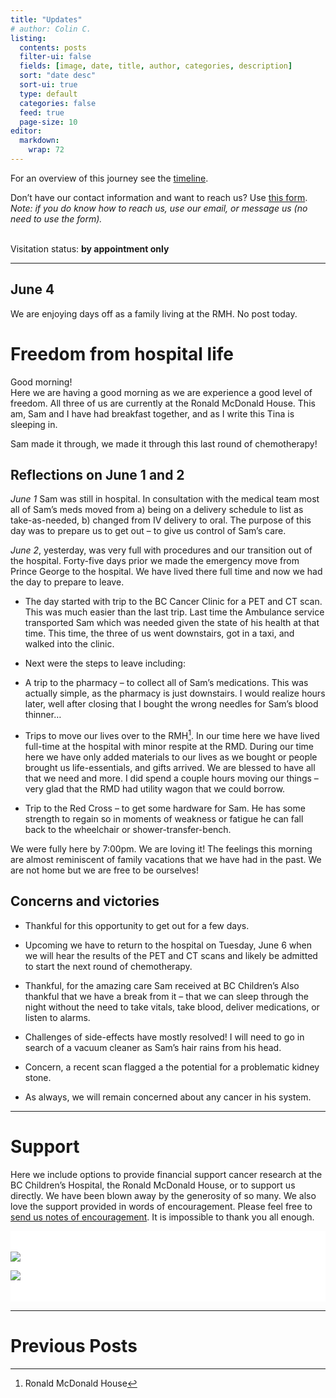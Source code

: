 ```yaml
---
title: "Updates"
# author: Colin C.
listing:
  contents: posts
  filter-ui: false
  fields: [image, date, title, author, categories, description]
  sort: "date desc"
  sort-ui: true
  type: default
  categories: false
  feed: true
  page-size: 10
editor: 
  markdown: 
    wrap: 72
---
```


For an overview of this journey see the [timeline](./timeline.html).

Don't have our contact information and want to reach us? Use [this
form](/contact.html). <br />*Note: if you do know how to reach us, use
our email, or message us (no need to use the form).*

<br/> Visitation status: **by appointment only**

------------------------------------------------------------------------

::: callout-note
## June 4

We are enjoying days off as a family living at the RMH. No post today.
:::

# Freedom from hospital life

Good morning!\
Here we are having a good morning as we are experience a good level of
freedom. All three of us are currently at the Ronald McDonald House.
This am, Sam and I have had breakfast together, and as I write this Tina
is sleeping in.

Sam made it through, we made it through this last round of chemotherapy!

## Reflections on June 1 and 2

*June 1* Sam was still in hospital. In consultation with the medical
team most all of Sam's meds moved from a) being on a delivery schedule
to list as take-as-needed, b) changed from IV delivery to oral. The
purpose of this day was to prepare us to get out -- to give us control
of Sam's care.

*June 2*, yesterday, was very full with procedures and our transition
out of the hospital. Forty-five days prior we made the emergency move
from Prince George to the hospital. We have lived there full time and
now we had the day to prepare to leave.

-   The day started with trip to the BC Cancer Clinic for a PET and CT
    scan. This was much easier than the last trip. Last time the
    Ambulance service transported Sam which was needed given the state
    of his health at that time. This time, the three of us went
    downstairs, got in a taxi, and walked into the clinic.

-   Next were the steps to leave including:

-   A trip to the pharmacy -- to collect all of Sam's medications. This
    was actually simple, as the pharmacy is just downstairs. I would
    realize hours later, well after closing that I bought the wrong
    needles for Sam's blood thinner...

-   Trips to move our lives over to the RMH[^1]. In our time here we
    have lived full-time at the hospital with minor respite at the RMD.
    During our time here we have only added materials to our lives as we
    bought or people brought us life-essentials, and gifts arrived. We
    are blessed to have all that we need and more. I did spend a couple
    hours moving our things -- very glad that the RMD had utility wagon
    that we could borrow.

-   Trip to the Red Cross -- to get some hardware for Sam. He has some
    strength to regain so in moments of weakness or fatigue he can fall
    back to the wheelchair or shower-transfer-bench.

[^1]: Ronald McDonald House

We were fully here by 7:00pm. We are loving it! The feelings this
morning are almost reminiscent of family vacations that we have had in
the past. We are not home but we are free to be ourselves!

## Concerns and victories

-   Thankful for this opportunity to get out for a few days.

-   Upcoming we have to return to the hospital on Tuesday, June 6 when
    we will hear the results of the PET and CT scans and likely be
    admitted to start the next round of chemotherapy.

-   Thankful, for the amazing care Sam received at BC Children's Also
    thankful that we have a break from it -- that we can sleep through
    the night without the need to take vitals, take blood, deliver
    medications, or listen to alarms.

-   Challenges of side-effects have mostly resolved! I will need to go
    in search of a vacuum cleaner as Sam's hair rains from his head.

-   Concern, a recent scan flagged a the potential for a problematic
    kidney stone.

-   As always, we will remain concerned about any cancer in his system.

------------------------------------------------------------------------

# Support

Here we include options to provide financial support cancer research at
the BC Children's Hospital, the Ronald McDonald House, or to support us
directly. We have been blown away by the generosity of so many. We also
love the support provided in words of encouragement. Please feel free to
[send us notes of encouragement](contact.html). It is impossible to
thank you all enough.

::: {.support-container style="background-color: #fff"}
::: {.support layout-ncol="2" style="background-color: #fff; padding-top:1.4em; padding-right:2em"}
[![](/img/bc-childrens_logo.png)](http://www.bcchildrens.ca/donate)

::: {.gfm-embed data-url="https://www.gofundme.com/f/help-the-chisholm-family-while-sam-battles-cancer/widget/medium"}
```{=html}
<script defer src="https://www.gofundme.com/static/js/embed.js"></script>
```
:::
:::

::: {.support style="background-color: #fff; padding-bottom:1.4em; padding-right:2em; align:center"}
[![](https://samsstory.s3.ca-central-1.amazonaws.com/rmdhbc.png)](https://rmhbc.ca)
:::
:::

------------------------------------------------------------------------

# Previous Posts
